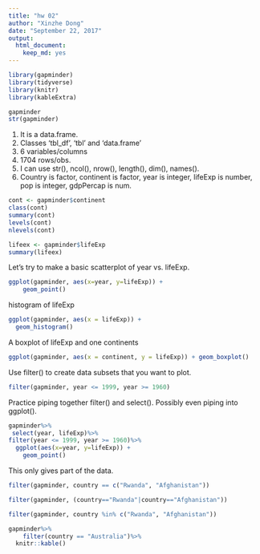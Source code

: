 ```yaml
---
title: "hw 02"
author: "Xinzhe Dong"
date: "September 22, 2017"
output: 
  html_document: 
    keep_md: yes
---
```


```r
library(gapminder)
library(tidyverse)
library(knitr)
library(kableExtra)

gapminder
str(gapminder)
```
1. It is a data.frame.
2. Classes ‘tbl_df’, ‘tbl’ and 'data.frame'
3. 6 variables/columns
4. 1704 rows/obs.
5. I can use str(), ncol(), nrow(), length(), dim(), names().
6. Country is factor, continent is factor, year is integer, lifeExp is number, pop is integer, gdpPercap is num.

```r
cont <- gapminder$continent
class(cont)
summary(cont)
levels(cont)
nlevels(cont)

lifeex <- gapminder$lifeExp
summary(lifeex)
```

Let’s try to make a basic scatterplot of year vs. lifeExp.
```r
ggplot(gapminder, aes(x=year, y=lifeExp)) +
    geom_point()
```

histogram of lifeExp
```r
ggplot(gapminder, aes(x = lifeExp)) +
  geom_histogram()
```

A boxplot of lifeExp and one continents
```r
ggplot(gapminder, aes(x = continent, y = lifeExp)) + geom_boxplot()

```

Use filter() to create data subsets that you want to plot.
```r
filter(gapminder, year <= 1999, year >= 1960)

```

Practice piping together filter() and select(). Possibly even piping into ggplot().
```r
gapminder%>%
 select(year, lifeExp)%>%
filter(year <= 1999, year >= 1960)%>%
  ggplot(aes(x=year, y=lifeExp)) +
    geom_point()

```

This only gives part of the data.
```r
filter(gapminder, country == c("Rwanda", "Afghanistan"))

```

```r
filter(gapminder, (country=="Rwanda"|country=="Afghanistan"))

```

```r
filter(gapminder, country %in% c("Rwanda", "Afghanistan"))

```

```r
gapminder%>%
    filter(country == "Australia")%>%
  knitr::kable()
```
